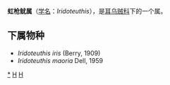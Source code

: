 {{Automatic Taxobox
| taxon = Iridoteuthis
| authority = Naef, 1912
| image = Iridoteuthis iris2.jpg
| image_caption = Iridoteuthis iris
| type species = Stoloteuthis iris
| type species authority = Berry, 1909
}}

'''虹枪鱿属'''（[[学名|学名]]：''Iridoteuthis''），是[[耳乌贼科|耳乌贼科]]下的一个属。

==下属物种==
* ''Iridoteuthis iris'' (Berry, 1909)
* ''Iridoteuthis maoria'' Dell, 1959

{{taxonbar}}
[[Category:_虹枪鱿属|*]]
[[Category:_耳乌贼科|H]]
[[Category:_1912年描述的分类群|H]]